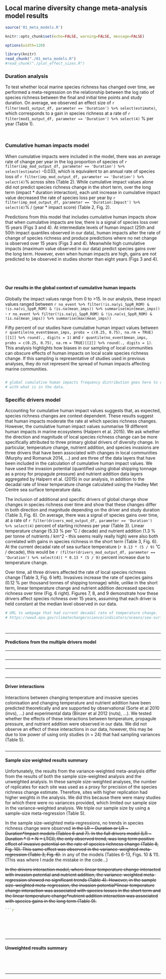## Local marine diversity change meta-analysis model results

```r
source('01_meta_models.R')
```


```r
knitr::opts_chunk$set(echo=FALSE, warning=FALSE, message=FALSE)

options(width=120)
```

```r
library(knitr)
read_chunk("./01_meta_models.R")
#read_chunk("./plot_effect_sizes.R")

```

### Duration analysis

To test whether local marine species richness has changed over time, we performed a meta-regression on the relationship between the log ratio of species richness between the final and initial time points and study duration. On average, we observed an effect size of `r filter(mod1_output_df, parameter == 'Duration') %>% select(estimate)`, which corresponds to a gain in species richness at a rate of `r filter(mod1_output_df, parameter == 'Duration') %>% select(4)` % per year (Table 1). 

```r
```

```r
```

### Cumulative human impacts model 

When cumulative impacts were included in the model, there was an average rate of change per year in the log proportion of species of `r filter(imp_mod_output_df, parameter == 'Duration') %>% select(estimate)` -0.033, which is equivalent to an annual rate of species loss of `r filter(imp_mod_output_df, parameter == 'Duration') %>% select(4)`% across sites (Table 2). While cumulative impact values alone did not predict species richness change in the short term, over the long term (impact * duration interaction), each unit increase in cumulative impact value decreased the rate of species loss per year by `r filter(imp_mod_output_df, parameter == 'Duration:Impact') %>% select(4)`% / (year * impact score) (Table 2, Fig. 2).

Predictions from this model that includes cumulative human impacts show that when cumulative impacts are low, there is a signal of species loss over 15 years (Figs 3 and 4). At intermediate levels of human impact (25th and 50th impact quantiles observed in our data), human impacts alter the rate of change of species richness and produce predictions where no net change is observed over 15 years (Figs 3 and 4). Meanwhile high cumulative impacts (maximum value observed in our data) predict species gains over the long term. However, even when human impacts are high, gains are not predicted to be observed in studies shorter than eight years (Figs 3 and 4). 

```r
```

```r
```

```r
```

```r
```

#### Our results in the global context of cumulative human impacts

Globally the impact values range from 0 to >15. In our analysis, these impact values ranged between `r no_event %>% filter(!is.na(yi_SppR_ROM) & !is.na(vi_SppR_ROM) & !is.na(mean_imps)) %>% summarise(min(mean_imps))` - `r no_event %>% filter(!is.na(yi_SppR_ROM) & !is.na(vi_SppR_ROM) & !is.na(mean_imps)) %>% summarise(max(mean_imps))`

Fifty percent of our studies have cumulative human impact values between `r quantile(no_event$mean_imps, probs = c(0.25, 0.75), na.rm = TRUE)[[1]] %>% round(., digits = 1)` and `r quantile(no_event$mean_imps, probs = c(0.25, 0.75), na.rm = TRUE)[[2]] %>% round(., digits = 1)`. This analysis highlights how biases in our sampling of local communities can obscure effects of human impacts on local scale species richness change. If this sampling is representative of studies used in previous analyses, they do not represent the spread of human impacts affecting marine communities.

```r
```

```r
# global cumulative human impacts frequency distribution goes here to compare 
# with what is in the data.
```

### Specific drivers model 

Accounting for cumulative human impact values suggests that, as expected, species richness changes are context dependent. These results suggest that human impacts moderate the rate at which species richness changes. However, the cumulative human impact values summarise 19 different human impacts in marine ecosystems (Halpern et al. 2015). We ask whether the direction and magnitude of local species richness change can be more specifically attributed to three primary global drivers of diversity change. In particular, temperature change, nutrient addition, and species invasions are three drivers that have been associated with changes in local communities (Murphy and Romanuk 2014, ...) and are three of the data layers that have been included in the calculation of cumulative human impact values. We have used the invasion potential (quantified using global shipping tonnage as a proxy for propagule pressure) and nutrient addition data layers aggregated by Halpern et al. (2015) in our analysis, in addition to the decadal rate of linear temperature change calculated using the Hadley Met Centre sea surface temperature data. 

The inclusion of additional and specific drivers of global change show changes in species richness over time and show that these changes differ in both direction and magnitude depending on the driver and study duration (Table 3, Fig. 6). On average, there was a signal of species gains over time, at a rate of `r filter(drivers_mod_output_df, parameter == 'Duration') %>% select(4)` percent of starting richness per year (Table 3). Linear temperature change (5.33 % per ˚C / decade) and nutrient addition (1.3 % per tonne of nutrients / km^2 - this seems really really high) were also both correlated with gains in species richness in the short term (Table 3, Fig. 6). At the current decadal rate of sea surface temperature (`r 0.13 * (5 / 9)` ˚C / decade), this would be `r (filter(drivers_mod_output_df, parameter == 'Duration') %>% select(4)) * 0.13 * (5 / 9)` percent increase due to temperature change. 

Over time, all three drivers affected the rate of local species richness change (Table 3, Fig. 6 left). Invasives increase the rate of species gains (0.12 % per thousand tonnes of shipping tonnage) while, unlike in the short term, linear temperature change and nutrient addition decreased species richness over time (Fig. 6 right). Figures 7, 8, and 9 demonstrate how these drivers affect species richness over 15 years, assuming that each driver is held constant at the median level observed in our data. 

```r
# URL to webpage that had current decadal rate of temperature change.
# https://www3.epa.gov/climatechange/science/indicators/oceans/sea-surface-temp.html
```

```r
```

```r
```

--------------------------------------------------------------------------------

#### Predictions from the multiple drivers model

--------------------------------------------------------------------------------

```r
```

--------------------------------------------------------------------------------


```r
```

--------------------------------------------------------------------------------


```r
```


--------------------------------------------------------------------------------

#### Driver interactions

Interactions between changing temperature and invasive species colonisation and changing temperature and nutrient addition have been predicted theoretically and are supported by observational (Sorte et al 2010 (invs), ...) and experimental data (Binzer et al 2012 (nuts), ...). We tested whether the effects of these interactions between temperature, propagule pressure, and nutrient addition were observed in our data. We did not observe an effect of these interactions in our data, however, this may be due to low power of using only studies (n = 24) that had sampling variances (Table 5). 

```r
```

--------------------------------------------------------------------------------

#### Sample size weighted results summary

Unfortunately, the results from the variance-weighted meta-analysis differ from the results of both the sample size-weighted analysis and the unweighted analysis. In these sample size-weighted analyses, the number of replicates for each site was used as a proxy for precision of the species richness change estimate. Therefore, sites with higher replication had higher weights in the analysis. We did this because there were many studies for which there were no variances provided, which limited our sample size in the variance-weighted analysis. We triple our sample size by using a sample-size meta-regression (Table 5).

In the sample size-weighted meta-regressions, no trends in species richness change were observed ~~in the LR ~ Duration or LR ~ Duration\*Impact models (Tables 6 and 7). In the full drivers model (LR ~ Duration \* (I + N + LTC)), the only observed trend, was long term positive effect of invasive potential on the rate of species richness change (Table 8, Fig. 10). This same effect was observed in the variance-weighted meta-regression (Table 3, Fig. 6).~~ in any of the models (Tables 6-13, Figs. 10 & 11). (This was where I made the mistake in the code...)

~~In the drivers interaction model, where linear temperature change interacted with invasion potential and nutrient addition, the variance-weighted meta-regression showed no significant trends (Table 4). However, in the sample size-weighted meta-regression, the invasion potential\*linear temperature change interaction was associated with species losses in the short term and the linear temperature change\*nutrient addition interaction was associated with species gains in the long term (Table 9).~~

```r

```r
```

```r
```

```r
```

```r
```

```r
```

```r
```

--------------------------------------------------------------------------------


#### Unweighted results summary

```r
```

```r
```

```r
```

```r
```
--------------------------------------------------------------------------------


